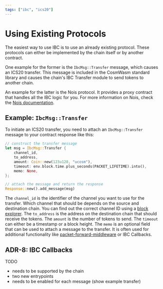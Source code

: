 ```yaml
---
tags: ["ibc", "ics20"]
---
```



<Tags />

# Using Existing Protocols

The easiest way to use IBC is to use an already existing protocol. These
protocols can either be implemented by the chain itself or by another contract.

One example for the former is the `IbcMsg::Transfer` message, which causes an
ICS20 transfer. This message is included in the CosmWasm standard library and
causes the chain's IBC Transfer module to send tokens to another chain.

An example for the latter is the Nois protocol. It provides a proxy contract
that handles all the IBC logic for you. For more information on Nois, check the
[Nois documentation](https://docs.nois.network/dapp_devs/use_nois_randomness.html).

## Example: `IbcMsg::Transfer`

To initiate an ICS20 transfer, you need to attach an `IbcMsg::Transfer` message
to your contract response like this:

```rust
// construct the transfer message
let msg = IbcMsg::Transfer {
    channel_id,
    to_address,
    amount: Coin::new(123u128, "ucosm"),
    timeout: env.block.time.plus_seconds(PACKET_LIFETIME).into(),
    memo: None,
};

// attach the message and return the response
Response::new().add_message(msg)
```

The `channel_id` is the identifier of the channel you want to use for the
transfer. Which channel that should be depends on the source and destination
chain. You can find out the correct channel ID using a
[block explorer](https://www.mintscan.io/cosmos/relayers). The `to_address` is
the address on the destination chain that should receive the tokens. The
`amount` is the number of tokens to send. The `timeout` can either be a
timestamp or a block height. The `memo` is an optional field that can be used to
attach a message to the transfer. It is often used for additional functionality
like [packet-forward-middleware] or IBC Callbacks.

[packet-forward-middleware]:
  https://github.com/cosmos/ibc-apps/tree/main/middleware/packet-forward-middleware

## ADR-8: IBC Callbacks

TODO

- needs to be supported by the chain
- two new entrypoints
- needs to be enabled for each message (show example transfer)

